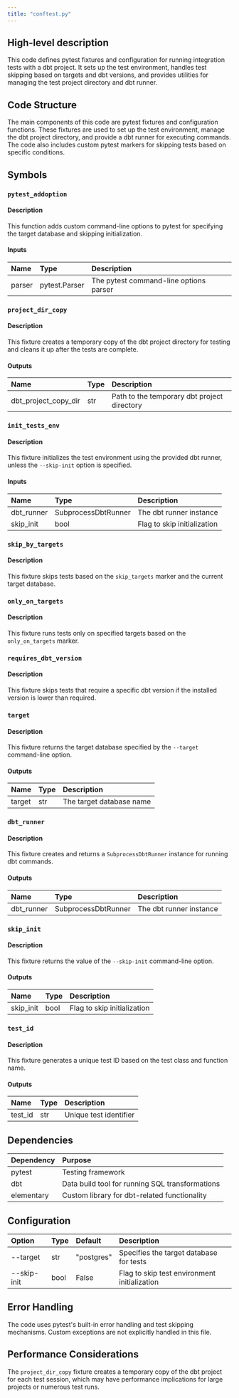 ```yaml
---
title: "conftest.py"
---
```


## High-level description
This code defines pytest fixtures and configuration for running integration tests with a dbt project. It sets up the test environment, handles test skipping based on targets and dbt versions, and provides utilities for managing the test project directory and dbt runner.

## Code Structure
The main components of this code are pytest fixtures and configuration functions. These fixtures are used to set up the test environment, manage the dbt project directory, and provide a dbt runner for executing commands. The code also includes custom pytest markers for skipping tests based on specific conditions.

## Symbols

### `pytest_addoption`
#### Description
This function adds custom command-line options to pytest for specifying the target database and skipping initialization.

#### Inputs
| Name | Type | Description |
|:-----|:-----|:------------|
| parser | pytest.Parser | The pytest command-line options parser |

### `project_dir_copy`
#### Description
This fixture creates a temporary copy of the dbt project directory for testing and cleans it up after the tests are complete.

#### Outputs
| Name | Type | Description |
|:-----|:-----|:------------|
| dbt_project_copy_dir | str | Path to the temporary dbt project directory |

### `init_tests_env`
#### Description
This fixture initializes the test environment using the provided dbt runner, unless the `--skip-init` option is specified.

#### Inputs
| Name | Type | Description |
|:-----|:-----|:------------|
| dbt_runner | SubprocessDbtRunner | The dbt runner instance |
| skip_init | bool | Flag to skip initialization |

### `skip_by_targets`
#### Description
This fixture skips tests based on the `skip_targets` marker and the current target database.

### `only_on_targets`
#### Description
This fixture runs tests only on specified targets based on the `only_on_targets` marker.

### `requires_dbt_version`
#### Description
This fixture skips tests that require a specific dbt version if the installed version is lower than required.

### `target`
#### Description
This fixture returns the target database specified by the `--target` command-line option.

#### Outputs
| Name | Type | Description |
|:-----|:-----|:------------|
| target | str | The target database name |

### `dbt_runner`
#### Description
This fixture creates and returns a `SubprocessDbtRunner` instance for running dbt commands.

#### Outputs
| Name | Type | Description |
|:-----|:-----|:------------|
| dbt_runner | SubprocessDbtRunner | The dbt runner instance |

### `skip_init`
#### Description
This fixture returns the value of the `--skip-init` command-line option.

#### Outputs
| Name | Type | Description |
|:-----|:-----|:------------|
| skip_init | bool | Flag to skip initialization |

### `test_id`
#### Description
This fixture generates a unique test ID based on the test class and function name.

#### Outputs
| Name | Type | Description |
|:-----|:-----|:------------|
| test_id | str | Unique test identifier |

## Dependencies
| Dependency | Purpose |
|:-----------|:--------|
| pytest | Testing framework |
| dbt | Data build tool for running SQL transformations |
| elementary | Custom library for dbt-related functionality |

## Configuration
| Option | Type | Default | Description |
|:-------|:-----|:--------|:------------|
| --target | str | "postgres" | Specifies the target database for tests |
| --skip-init | bool | False | Flag to skip test environment initialization |

## Error Handling
The code uses pytest's built-in error handling and test skipping mechanisms. Custom exceptions are not explicitly handled in this file.

## Performance Considerations
The `project_dir_copy` fixture creates a temporary copy of the dbt project for each test session, which may have performance implications for large projects or numerous test runs.